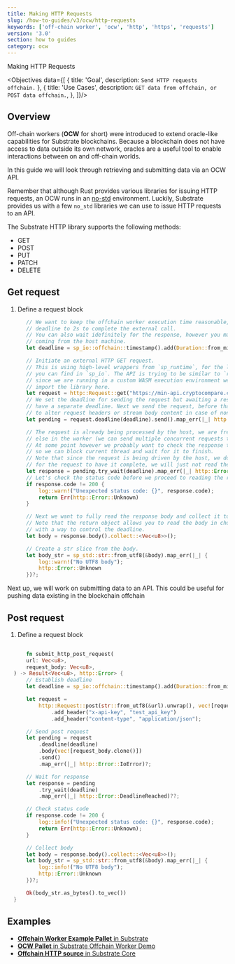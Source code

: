 ```yaml
---
title: Making HTTP Requests
slug: /how-to-guides/v3/ocw/http-requests
keywords: ['off-chain worker', 'ocw', 'http', 'https', 'requests']
version: '3.0'
section: how to guides
category: ocw
---
```


Making HTTP Requests

<Objectives data={[
  {
    title: 'Goal',
    description: `Send HTTP requests offchain.`
  },
  {
    title: 'Use Cases',
    description: `GET data from offchain, or POST data offchain.`,
  },
]}/>

## Overview

Off-chain workers (**OCW** for short) were introduced to extend oracle-like capabilities for Substrate blockchains. 
Because a blockchain does not have access to data outside its own network, oracles are a useful tool to enable interactions between on and off-chain worlds.

In this guide we will look through retrieving and submitting data via an OCW API. 

Remember that although Rust provides various libraries for issuing HTTP requests, an OCW runs in an [no-std](https://docs.rust-embedded.org/book/intro/no-std.html) environment.
Luckily, Substrate provides us with a few `no_std` libraries we can use to issue HTTP requests to an API. 

The Substrate HTTP library supports the following methods:
- GET
- POST
- PUT
- PATCH
- DELETE


## Get request

1. Define a request block
  ```rust
        // We want to keep the offchain worker execution time reasonable, so we set a hard-coded
		// deadline to 2s to complete the external call.
		// You can also wait idefinitely for the response, however you may still get a timeout
		// coming from the host machine.
		let deadline = sp_io::offchain::timestamp().add(Duration::from_millis(2_000));

        // Initiate an external HTTP GET request.
		// This is using high-level wrappers from `sp_runtime`, for the low-level calls that
		// you can find in `sp_io`. The API is trying to be similar to `request`, but
		// since we are running in a custom WASM execution environment we can't simply
		// import the library here.
		let request = http::Request::get("https://min-api.cryptocompare.com/data/price?fsym=BTC&tsyms=USD");
		// We set the deadline for sending the request but awaiting a response can
		// have a separate deadline. Next we send the request, before that it's also possible
		// to alter request headers or stream body content in case of non-GET requests.
		let pending = request.deadline(deadline).send().map_err(|_| http::Error::IoError)?;

		// The request is already being processed by the host, we are free to do anything
		// else in the worker (we can send multiple concurrent requests too).
		// At some point however we probably want to check the response though,
		// so we can block current thread and wait for it to finish.
		// Note that since the request is being driven by the host, we don't have to wait
		// for the request to have it complete, we will just not read the response.
		let response = pending.try_wait(deadline).map_err(|_| http::Error::DeadlineReached)??;
		// Let's check the status code before we proceed to reading the response.
		if response.code != 200 {
			log::warn!("Unexpected status code: {}", response.code);
			return Err(http::Error::Unknown)
		}

		// Next we want to fully read the response body and collect it to a vector of bytes.
		// Note that the return object allows you to read the body in chunks as well
		// with a way to control the deadline.
		let body = response.body().collect::<Vec<u8>>();

		// Create a str slice from the body.
		let body_str = sp_std::str::from_utf8(&body).map_err(|_| {
			log::warn!("No UTF8 body");
			http::Error::Unknown
		})?;
  
  ```

Next up, we will work on submitting data to an API. This could be useful for pushing data existing in the blockchain offchain

## Post request

1. Define a request block
  ```rust
       
        fn submit_http_post_request(
        url: Vec<u8>,
        request_body: Vec<u8>,
    ) -> Result<Vec<u8>, http::Error> {
        // Establish deadline
        let deadline = sp_io::offchain::timestamp().add(Duration::from_millis(10_000));

        let request =
            http::Request::post(str::from_utf8(&url).unwrap(), vec![request_body.clone()])
                .add_header("x-api-key", "test_api_key")
                .add_header("content-type", "application/json");

        // Send post request
        let pending = request
            .deadline(deadline)
            .body(vec![request_body.clone()])
            .send()
            .map_err(|_| http::Error::IoError)?;

        // Wait for response
        let response = pending
            .try_wait(deadline)
            .map_err(|_| http::Error::DeadlineReached)??;

        // Check status code
        if response.code != 200 {
            log::info!("Unexpected status code: {}", response.code);
            return Err(http::Error::Unknown);
        }

        // Collect body
        let body = response.body().collect::<Vec<u8>>();
        let body_str = sp_std::str::from_utf8(&body).map_err(|_| {
            log::info!("No UTF8 body");
            http::Error::Unknown
        })?;

        Ok(body_str.as_bytes().to_vec())
    }
  
  ```

## Examples

- [**Offchain Worker Example Pallet** in Substrate](https://github.com/paritytech/substrate/blob/monthly-2021-12/frame/examples/offchain-worker/src/lib.rs#L568-#L621)
- [**OCW Pallet** in Substrate Offchain Worker Demo](https://github.com/jimmychu0807/substrate-offchain-worker-demo/blob/master/pallets/ocw/src/lib.rs#L363-#L401)
- [**Offchain HTTP source** in Substrate Core](https://github.com/paritytech/substrate/blob/master/primitives/runtime/src/offchain/http.rs#L63-L76)
